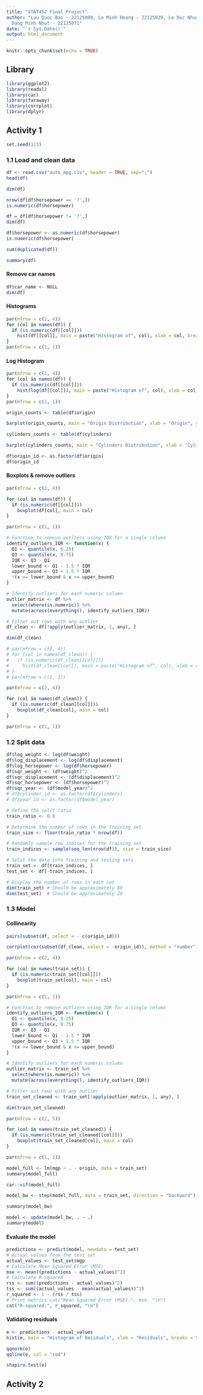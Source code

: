 ```yaml
---
title: "STAT452 Final Project"
author: "Luu Quoc Bao - 22125008, Le Minh Hoang - 22125029, Le Duc Nhuan - 22125070,
  Dang Minh Nhut - 22125071"
date: "`r Sys.Date()`"
output: html_document
---
```


```r
knitr::opts_chunk$set(echo = TRUE)
```

## Library

```r
library(ggplot2)
library(readxl)
library(car)
library(faraway)
library(corrplot)
library(dplyr)
```

## Activity 1

```r
set.seed(123)
```

### 1.1 Load and clean data

```r
df <- read.csv("auto_mpg.csv", header = TRUE, sep=";")
head(df)
```

```r
dim(df)
```

```r
nrow(df[df$horsepower == '?',])
is.numeric(df$horsepower)
```

```r
df = df[df$horsepower != '?',]
dim(df)

df$horsepower <- as.numeric(df$horsepower)
is.numeric(df$horsepower)
```

```r
sum(duplicated(df))
```

```r
summary(df)
```

#### Remove car names

```r
df$car_name <- NULL
dim(df)
```

#### Histograms

```r
par(mfrow = c(2, 4))
for (col in names(df)) {
  if (is.numeric(df[[col]]))
    hist(df[[col]], main = paste("Histogram of", col), xlab = col, breaks = 30)
}
par(mfrow = c(1, 1))
```

#### Log Histogram

```r
par(mfrow = c(2, 4))
for (col in names(df)) {
  if (is.numeric(df[[col]]))
    hist(log(df[[col]]), main = paste("Histogram of", col), xlab = col, breaks = 30)
}
par(mfrow = c(1, 1))
```

```r
origin_counts <- table(df$origin)

barplot(origin_counts, main = "Origin Distribution", xlab = "Origin", ylab = "Count", col = c("blue", "pink", "green", "yellow"))
```

```r
cylinders_counts <- table(df$cylinders)

barplot(cylinders_counts, main = "Cylinders Distribution", xlab = "Cylinders", ylab = "Count", col = c("blue", "pink", "green", "yellow"))
```

```r
df$origin_id <- as.factor(df$origin)
df$origin_id
```

#### Boxplots & remove outliers

```r
par(mfrow = c(2, 4))

for (col in names(df)) {
  if (is.numeric(df[[col]]))
    boxplot(df[col], main = col)
}

par(mfrow = c(1, 1))
```

```r
# Function to remove outliers using IQR for a single column
identify_outliers_IQR <- function(x) {
  Q1 <- quantile(x, 0.25)
  Q3 <- quantile(x, 0.75)
  IQR <- Q3 - Q1
  lower_bound <- Q1 - 1.5 * IQR
  upper_bound <- Q3 + 1.5 * IQR
  !(x >= lower_bound & x <= upper_bound)
}

# Identify outliers for each numeric column
outlier_matrix <- df %>%
  select(where(is.numeric)) %>%
  mutate(across(everything(), identify_outliers_IQR))

# Filter out rows with any outlier
df_clean <- df[!apply(outlier_matrix, 1, any), ]

dim(df_clean)
```

```r
# par(mfrow = c(2, 4))
# for (col in names(df_clean)) {
#   if (is.numeric(df_clean[[col]]))
#     hist(df_clean[[col]], main = paste("Histogram of", col), xlab = col, breaks = 30)
# }
# par(mfrow = c(1, 1))
```

```r
par(mfrow = c(2, 4))

for (col in names(df_clean)) {
  if (is.numeric(df_clean[[col]]))
    boxplot(df_clean[col], main = col)
}

par(mfrow = c(1, 1))
```

### 1.2 Split data

```r
df$log_weight <- log(df$weight)
df$log_displacement <- log(df$displacement)
df$log_horsepower <- log(df$horsepower)
df$sqr_weight <- (df$weight)^2
df$sqr_displacement <- (df$displacement)^2
df$sqr_horsepower <- (df$horsepower)^2
df$sqr_year <- (df$model_year)^2
# df$cylinder_id <- as.factor(df$cylinders)
# df$year_id <- as.factor(df$model_year)
```

```r
# Define the split ratio
train_ratio <- 0.8

# Determine the number of rows in the training set
train_size <- floor(train_ratio * nrow(df))

# Randomly sample row indices for the training set
train_indices <- sample(seq_len(nrow(df)), size = train_size)

# Split the data into training and testing sets
train_set <- df[train_indices, ]
test_set <- df[-train_indices, ]

# Display the number of rows in each set
dim(train_set) # Should be approximately 80
dim(test_set)  # Should be approximately 20
```

### 1.3 Model

#### Collinearity

```r
pairs(subset(df, select = - c(origin_id)))
```

```r
corrplot(cor(subset(df_clean, select = -origin_id)), method = "number")
```

```r
par(mfrow = c(2, 4))

for (col in names(train_set)) {
  if (is.numeric(train_set[[col]]))
    boxplot(train_set[col], main = col)
}

par(mfrow = c(1, 1))
```

```r
# Function to remove outliers using IQR for a single column
identify_outliers_IQR <- function(x) {
  Q1 <- quantile(x, 0.25)
  Q3 <- quantile(x, 0.75)
  IQR <- Q3 - Q1
  lower_bound <- Q1 - 1.5 * IQR
  upper_bound <- Q3 + 1.5 * IQR
  !(x >= lower_bound & x <= upper_bound)
}

# Identify outliers for each numeric column
outlier_matrix <- train_set %>%
  select(where(is.numeric)) %>%
  mutate(across(everything(), identify_outliers_IQR))

# Filter out rows with any outlier
train_set_cleaned <- train_set[!apply(outlier_matrix, 1, any), ]

dim(train_set_cleaned)
```

```r
par(mfrow = c(2, 5))

for (col in names(train_set_cleaned)) {
  if (is.numeric(train_set_cleaned[[col]]))
    boxplot(train_set_cleaned[col], main = col)
}

par(mfrow = c(1, 1))
```

```r
model_full <- lm(mgp ~ . - origin, data = train_set)
summary(model_full)
```

```r
car::vif(model_full)
```

```r
model_bw <- step(model_full, data = train_set, direction = "backward")
```

```r
summary(model_bw)
```

```r
model <- update(model_bw, . ~ .)
summary(model)
```

#### Evaluate the model

```r
predictions <- predict(model, newdata = test_set) 
# Actual values from the test set 
actual_values <- test_set$mgp
# Calculate Mean Squared Error (MSE) 
mse <- mean((predictions - actual_values)^2)  
# Calculate R-squared 
rss <- sum((predictions - actual_values)^2) 
tss <- sum((actual_values - mean(actual_values))^2) 
r_squared <- 1 - (rss / tss)  
# Print metrics cat("Mean Squared Error (MSE):", mse, "\n") 
cat("R-squared:", r_squared, "\n")
```

#### Validating residuals

```r
e <- predictions - actual_values
hist(e, main = "Histogram of Residuals", xlab = "Residuals", breaks = 50)
```

```r
qqnorm(e)
qqline(e, col = "red")
```

```r
shapiro.test(e)
```

## Activity 2
